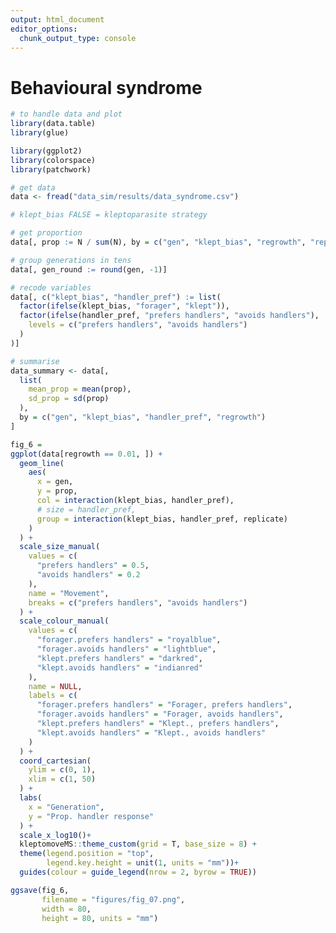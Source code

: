 ```yaml
---
output: html_document
editor_options: 
  chunk_output_type: console
---
```


# Behavioural syndrome

```r
# to handle data and plot
library(data.table)
library(glue)

library(ggplot2)
library(colorspace)
library(patchwork)
```

```r
# get data
data <- fread("data_sim/results/data_syndrome.csv")

# klept_bias FALSE = kleptoparasite strategy
```

```r
# get proportion
data[, prop := N / sum(N), by = c("gen", "klept_bias", "regrowth", "replicate")]

# group generations in tens
data[, gen_round := round(gen, -1)]

# recode variables
data[, c("klept_bias", "handler_pref") := list(
  factor(ifelse(klept_bias, "forager", "klept")),
  factor(ifelse(handler_pref, "prefers handlers", "avoids handlers"),
    levels = c("prefers handlers", "avoids handlers")
  )
)]

# summarise
data_summary <- data[,
  list(
    mean_prop = mean(prop),
    sd_prop = sd(prop)
  ),
  by = c("gen", "klept_bias", "handler_pref", "regrowth")
]
```

```r
fig_6 = 
ggplot(data[regrowth == 0.01, ]) +
  geom_line(
    aes(
      x = gen,
      y = prop,
      col = interaction(klept_bias, handler_pref),
      # size = handler_pref,
      group = interaction(klept_bias, handler_pref, replicate)
    )
  ) +
  scale_size_manual(
    values = c(
      "prefers handlers" = 0.5,
      "avoids handlers" = 0.2
    ),
    name = "Movement",
    breaks = c("prefers handlers", "avoids handlers")
  ) +
  scale_colour_manual(
    values = c(
      "forager.prefers handlers" = "royalblue",
      "forager.avoids handlers" = "lightblue",
      "klept.prefers handlers" = "darkred",
      "klept.avoids handlers" = "indianred"
    ),
    name = NULL,
    labels = c(
      "forager.prefers handlers" = "Forager, prefers handlers",
      "forager.avoids handlers" = "Forager, avoids handlers",
      "klept.prefers handlers" = "Klept., prefers handlers",
      "klept.avoids handlers" = "Klept., avoids handlers"
    )
  ) +
  coord_cartesian(
    ylim = c(0, 1),
    xlim = c(1, 50)
  ) +
  labs(
    x = "Generation",
    y = "Prop. handler response"
  ) +
  scale_x_log10()+
  kleptomoveMS::theme_custom(grid = T, base_size = 8) +
  theme(legend.position = "top",
        legend.key.height = unit(1, units = "mm"))+
  guides(colour = guide_legend(nrow = 2, byrow = TRUE))
```

```r
ggsave(fig_6,
       filename = "figures/fig_07.png",
       width = 80,
       height = 80, units = "mm")
```

